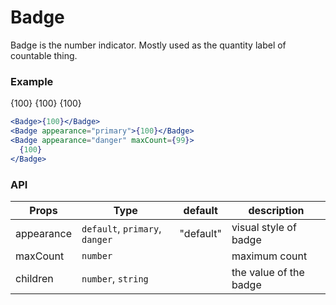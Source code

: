 
# Badge

Badge is the number indicator. Mostly used as the quantity label of countable thing.

### Example

<Badge>{100}</Badge>
<Box m={10} />
<Badge appearance="primary">{100}</Badge>
<Box m={10} />
<Badge appearance="danger" maxCount={99}>
  {100}
</Badge>

```jsx
<Badge>{100}</Badge>
<Badge appearance="primary">{100}</Badge>
<Badge appearance="danger" maxCount={99}>
  {100}
</Badge>
```

### API

| Props      | Type                           | default   | description            |
| ---------- | ------------------------------ | --------- | ---------------------- |
| appearance | `default`, `primary`, `danger` | "default" | visual style of badge  |
| maxCount   | `number`                       |           | maximum count          |
| children   | `number`, `string`             |           | the value of the badge |
